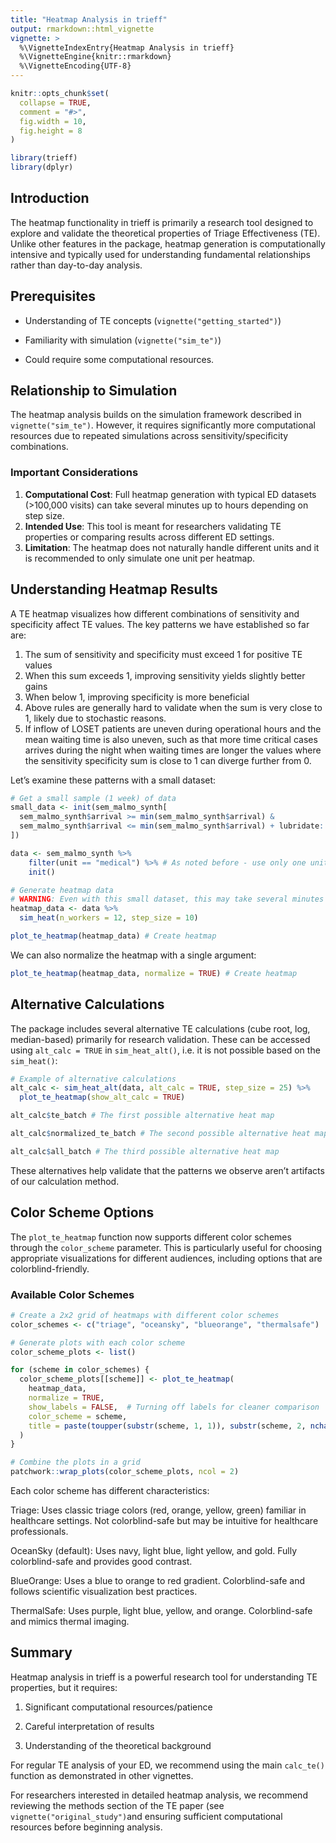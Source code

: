 ```yaml
---
title: "Heatmap Analysis in trieff"
output: rmarkdown::html_vignette
vignette: >
  %\VignetteIndexEntry{Heatmap Analysis in trieff}
  %\VignetteEngine{knitr::rmarkdown}
  %\VignetteEncoding{UTF-8}
---
```


```r
knitr::opts_chunk$set(
  collapse = TRUE,
  comment = "#>",
  fig.width = 10,
  fig.height = 8
)
```

```r
library(trieff)
library(dplyr)
```

## Introduction

The heatmap functionality in trieff is primarily a research tool designed to explore and validate the theoretical properties of Triage Effectiveness (TE). Unlike other features in the package, heatmap generation is computationally intensive and typically used for understanding fundamental relationships rather than day-to-day analysis.

## Prerequisites
- Understanding of TE concepts (`vignette("getting_started")`)

- Familiarity with simulation (`vignette("sim_te")`)

- Could require some computational resources.


## Relationship to Simulation
The heatmap analysis builds on the simulation framework described in `vignette("sim_te")`. However, it requires significantly more computational resources due to repeated simulations across sensitivity/specificity combinations.

### Important Considerations

1. **Computational Cost**: Full heatmap generation with typical ED datasets (>100,000 visits) can take several minutes up to hours depending on step size.
2. **Intended Use**: This tool is meant for researchers validating TE properties or comparing results across different ED settings.
3. **Limitation**: The heatmap does not naturally handle different units and it is recommended to only simulate one unit per heatmap.

## Understanding Heatmap Results

A TE heatmap visualizes how different combinations of sensitivity and specificity affect TE values. The key patterns we have established so far are:

1. The sum of sensitivity and specificity must exceed 1 for positive TE values
2. When this sum exceeds 1, improving sensitivity yields slightly better gains
3. When below 1, improving specificity is more beneficial
4. Above rules are generally hard to validate when the sum is very close to 1, likely due to stochastic reasons.
5. If inflow of LOSET patients are uneven during operational hours and the mean waiting time is also uneven, such as that more time critical cases arrives during the night when waiting times are longer the values where the sensitivity specificity sum is close to 1 can diverge further from 0.

Let's examine these patterns with a small dataset:

```r
# Get a small sample (1 week) of data
small_data <- init(sem_malmo_synth[
  sem_malmo_synth$arrival >= min(sem_malmo_synth$arrival) &
  sem_malmo_synth$arrival <= min(sem_malmo_synth$arrival) + lubridate::days(7),
])

data <- sem_malmo_synth %>%
    filter(unit == "medical") %>% # As noted before - use only one unit per sim.
    init()

# Generate heatmap data
# WARNING: Even with this small dataset, this may take several minutes
heatmap_data <- data %>% 
  sim_heat(n_workers = 12, step_size = 10)

plot_te_heatmap(heatmap_data) # Create heatmap
```

We can also normalize the heatmap with a single argument:

```r
plot_te_heatmap(heatmap_data, normalize = TRUE) # Create heatmap

```
## Alternative Calculations

The package includes several alternative TE calculations (cube root, log, median-based) primarily for research validation. These can be accessed using `alt_calc = TRUE` in `sim_heat_alt()`, i.e. it is not possible based on the `sim_heat()`:

```r
# Example of alternative calculations
alt_calc <- sim_heat_alt(data, alt_calc = TRUE, step_size = 25) %>% 
  plot_te_heatmap(show_alt_calc = TRUE)

alt_calc$te_batch # The first possible alternative heat map
```

```r

alt_calc$normalized_te_batch # The second possible alternative heat map
```


```r

alt_calc$all_batch # The third possible alternative heat map

```
These alternatives help validate that the patterns we observe aren't artifacts of our calculation method.

## Color Scheme Options

The `plot_te_heatmap` function now supports different color schemes through the `color_scheme` parameter. This is particularly useful for choosing appropriate visualizations for different audiences, including options that are colorblind-friendly.

### Available Color Schemes

```r
# Create a 2x2 grid of heatmaps with different color schemes
color_schemes <- c("triage", "oceansky", "blueorange", "thermalsafe")

# Generate plots with each color scheme
color_scheme_plots <- list()

for (scheme in color_schemes) {
  color_scheme_plots[[scheme]] <- plot_te_heatmap(
    heatmap_data, 
    normalize = TRUE,
    show_labels = FALSE,  # Turning off labels for cleaner comparison
    color_scheme = scheme,
    title = paste(toupper(substr(scheme, 1, 1)), substr(scheme, 2, nchar(scheme)), "Scheme", sep="")
  )
}

# Combine the plots in a grid
patchwork::wrap_plots(color_scheme_plots, ncol = 2)
```

Each color scheme has different characteristics:

Triage: Uses classic triage colors (red, orange, yellow, green) familiar in healthcare settings. Not colorblind-safe but may be intuitive for healthcare professionals.

OceanSky (default): Uses navy, light blue, light yellow, and gold. Fully colorblind-safe and provides good contrast.

BlueOrange: Uses a blue to orange to red gradient. Colorblind-safe and follows scientific visualization best practices.

ThermalSafe: Uses purple, light blue, yellow, and orange. Colorblind-safe and mimics thermal imaging.


## Summary

Heatmap analysis in trieff is a powerful research tool for understanding TE properties, but it requires:

1. Significant computational resources/patience

2. Careful interpretation of results

3. Understanding of the theoretical background

For regular TE analysis of your ED, we recommend using the main `calc_te()` function as demonstrated in other vignettes.

For researchers interested in detailed heatmap analysis, we recommend reviewing the methods section of the TE paper (see `vignette("original_study")`and ensuring sufficient computational resources before beginning analysis.
